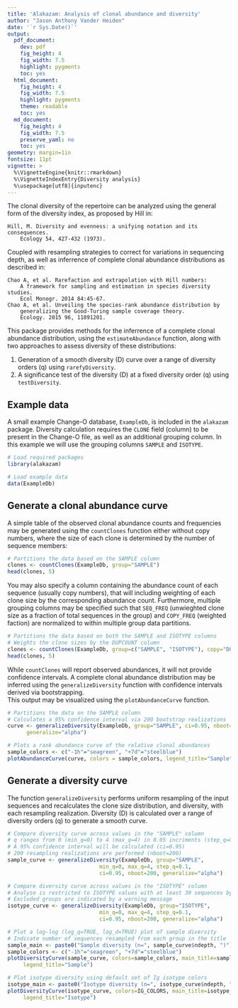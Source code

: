 ```yaml
---
title: 'Alakazam: Analysis of clonal abundance and diversity'
author: "Jason Anthony Vander Heiden"
date: '`r Sys.Date()`'
output:
  pdf_document:
    dev: pdf
    fig_height: 4
    fig_width: 7.5
    highlight: pygments
    toc: yes
  html_document:
    fig_height: 4
    fig_width: 7.5
    highlight: pygments
    theme: readable
    toc: yes
  md_document:
    fig_height: 4
    fig_width: 7.5
    preserve_yaml: no
    toc: yes
geometry: margin=1in
fontsize: 11pt
vignette: >
  %\VignetteEngine{knitr::rmarkdown}
  %\VignetteIndexEntry{Diversity analysis}
  %\usepackage[utf8]{inputenc}
---
```


The clonal diversity of the repertoire can be analyzed using the general form
of the diversity index, as proposed by Hill in:

    Hill, M. Diversity and evenness: a unifying notation and its consequences. 
        Ecology 54, 427-432 (1973).

Coupled with resampling strategies to correct for variations in sequencing 
depth, as well as inferrence of complete clonal abundance distributions as 
described in:

    Chao A, et al. Rarefaction and extrapolation with Hill numbers: 
        A framework for sampling and estimation in species diversity studies. 
        Ecol Monogr. 2014 84:45-67.
    Chao A, et al. Unveiling the species-rank abundance distribution by 
        generalizing the Good-Turing sample coverage theory. 
        Ecology. 2015 96, 11891201.

This package provides methods for the inferrence of a complete clonal 
abundance distribution, using the `estimateAbundance` function, along with 
two approaches to assess diversity of these distributions: 

1. Generation of a smooth diversity (D) curve over a range of diversity orders (q) 
using `rarefyDiversity`.
2. A significance test of the diversity (D) at a fixed diversity order (q) using 
`testDiversity`.


## Example data

A small example Change-O database, `ExampleDb`, is included in the `alakazam` package. 
Diversity calculation requires the `CLONE` field (column) to be present in the 
Change-O file, as well as an additional grouping column. In this example we 
will use the grouping columns `SAMPLE` and `ISOTYPE`.

```r
# Load required packages
library(alakazam)

# Load example data
data(ExampleDb)
```

## Generate a clonal abundance curve

A simple table of the observed clonal abundance counts and frequencies may be
generated using the `countClones` function either without copy numbers, where
the size of each clone is determined by the number of sequence members:

```r
# Partitions the data based on the SAMPLE column
clones <- countClones(ExampleDb, group="SAMPLE")
head(clones, 5)
```

You may also specify a column containing the abundance count of each sequence 
(usually copy numbers), that will including weighting of each clone size by the 
corresponding abundance count. Furthermore, multiple grouping columns may be
specified such that `SEQ_FREQ` (unwieghted clone size as a fraction
of total sequences in the group) and `COPY_FREQ` (weighted faction) are 
normalized to within multiple group data partitions.

```r
# Partitions the data based on both the SAMPLE and ISOTYPE columns
# Weights the clone sizes by the DUPCOUNT column
clones <- countClones(ExampleDb, group=c("SAMPLE", "ISOTYPE"), copy="DUPCOUNT")
head(clones, 5)
```

While `countClones` will report observed abundances, it will not provide confidence 
intervals. A complete clonal abundance distribution may be inferred using the 
`generalizeDiversity` function with confidence intervals derived via bootstrapping.  
This output may be visualized using the `plotAbundanceCurve` function.

```r
# Partitions the data on the SAMPLE column
# Calculates a 95% confidence interval via 200 bootstrap realizations
curve <- generalizeDiversity(ExampleDb, group="SAMPLE", ci=0.95, nboot=200, 
      generalize="alpha")
```

```r
# Plots a rank abundance curve of the relative clonal abundances
sample_colors <- c("-1h"="seagreen", "+7d"="steelblue")
plotAbundanceCurve(curve, colors = sample_colors, legend_title="Sample")
```

## Generate a diversity curve

The function `generalizeDiversity` performs uniform resampling of the input 
sequences and recalculates the clone size distribution, and diversity, with each 
resampling realization. Diversity (D) is calculated over a range of diversity 
orders (q) to generate a smooth curve.

```r
# Compare diversity curve across values in the "SAMPLE" column
# q ranges from 0 (min_q=0) to 4 (max_q=4) in 0.05 incriments (step_q=0.05)
# A 95% confidence interval will be calculated (ci=0.95)
# 200 resampling realizations are performed (nboot=200)
sample_curve <- generalizeDiversity(ExampleDb, group="SAMPLE",
                             min_q=0, max_q=4, step_q=0.1,
                             ci=0.95, nboot=200, generalize="alpha")

# Compare diversity curve across values in the "ISOTYPE" column
# Analyse is restricted to ISOTYPE values with at least 30 sequences by min_n=30
# Excluded groups are indicated by a warning message
isotype_curve <- generalizeDiversity(ExampleDb, group="ISOTYPE",
                             min_q=0, max_q=4, step_q=0.1,
                             ci=0.95, nboot=200, generalize="alpha")
```

```r
# Plot a log-log (log_q=TRUE, log_d=TRUE) plot of sample diversity
# Indicate number of sequences resampled from each group in the title
sample_main <- paste0("Sample diversity (n=", sample_curve$ndepth, ")")
sample_colors <- c("-1h"="seagreen", "+7d"="steelblue")
plotDiversityCurve(sample_curve, colors=sample_colors, main_title=sample_main, 
     legend_title="Sample")

# Plot isotype diversity using default set of Ig isotype colors
isotype_main <- paste0("Isotype diversity (n=", isotype_curve$ndepth, ")")
plotDiversityCurve(isotype_curve, colors=IG_COLORS, main_title=isotype_main, 
     legend_title="Isotype")
```
